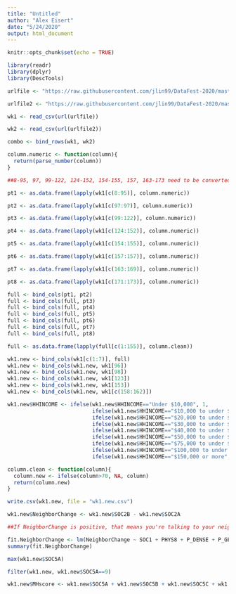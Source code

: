 ```yaml
---
title: "Untitled"
author: "Alex Eisert"
date: "5/24/2020"
output: html_document
---
```


```r
knitr::opts_chunk$set(echo = TRUE)

library(readr)
library(dplyr)
library(DescTools)
```

```r
urlfile <- "https://raw.githubusercontent.com/jlin99/DataFest-2020/master/data/covid%20impact%20survey/week1.csv"

urlfile2 <- "https://raw.githubusercontent.com/jlin99/DataFest-2020/master/data/covid%20impact%20survey/week2.csv"

wk1 <- read_csv(url(urlfile))

wk2 <- read_csv(url(urlfile2))

combo <- bind_rows(wk1, wk2)

column.numeric <- function(column){
  return(parse_number(column))
}

##8-95, 97, 99-122, 124-152, 154-155, 157, 163-173 need to be converted to numbers

pt1 <- as.data.frame(lapply(wk1[c(8:95)], column.numeric))

pt2 <- as.data.frame(lapply(wk1[c(97:97)], column.numeric))

pt3 <- as.data.frame(lapply(wk1[c(99:122)], column.numeric))

pt4 <- as.data.frame(lapply(wk1[c(124:152)], column.numeric))

pt5 <- as.data.frame(lapply(wk1[c(154:155)], column.numeric))

pt6 <- as.data.frame(lapply(wk1[c(157:157)], column.numeric))

pt7 <- as.data.frame(lapply(wk1[c(163:169)], column.numeric))

pt8 <- as.data.frame(lapply(wk1[c(171:173)], column.numeric))

full <- bind_cols(pt1, pt2)
full <- bind_cols(full, pt3)
full <- bind_cols(full, pt4)
full <- bind_cols(full, pt5)
full <- bind_cols(full, pt6)
full <- bind_cols(full, pt7)
full <- bind_cols(full, pt8)

full <- as.data.frame(lapply(full[c(1:155)], column.clean))

wk1.new <- bind_cols(wk1[c(1:7)], full)
wk1.new <- bind_cols(wk1.new, wk1[96])
wk1.new <- bind_cols(wk1.new, wk1[98])
wk1.new <- bind_cols(wk1.new, wk1[123])
wk1.new <- bind_cols(wk1.new, wk1[153])
wk1.new <- bind_cols(wk1.new, wk1[c(158:162)])

wk1.new$HHINCOME <- ifelse(wk1.new$HHINCOME=="Under $10,000", 1,
                           ifelse(wk1.new$HHINCOME=="$10,000 to under $20,000", 2,
                           ifelse(wk1.new$HHINCOME=="$20,000 to under $30,000", 3,
                           ifelse(wk1.new$HHINCOME=="$30,000 to under $40,000", 4,
                           ifelse(wk1.new$HHINCOME=="$40,000 to under $50,000", 5,
                           ifelse(wk1.new$HHINCOME=="$50,000 to under $75,000", 6,
                           ifelse(wk1.new$HHINCOME=="$75,000 to under $100,000", 7,
                           ifelse(wk1.new$HHINCOME=="$100,000 to under $150,000", 8,
                           ifelse(wk1.new$HHINCOME=="$150,000 or more", 9, NA)))))))))

column.clean <- function(column){
  column.new <- ifelse(column>70, NA, column)
  return(column.new)
}

write.csv(wk1.new, file = "wk1.new.csv")

wk1.new$NeighborChange <- wk1.new$SOC2B - wk1.new$SOC2A

##If NeighborChange is positive, that means you're talking to your neighbors more. Negative means you're talking to your neighbors less.

fit.NeighborChange <- lm(NeighborChange ~ SOC1 + PHYS8 + P_DENSE + P_GEO + PHYS3H, data = wk1.new)
summary(fit.NeighborChange)

max(wk1.new$SOC5A)

filter(wk1.new, wk1.new$SOC5A==9)

wk1.new$MHscore <- wk1.new$SOC5A + wk1.new$SOC5B + wk1.new$SOC5C + wk1.new$SOC5D + wk1.new$SOC5E
```

